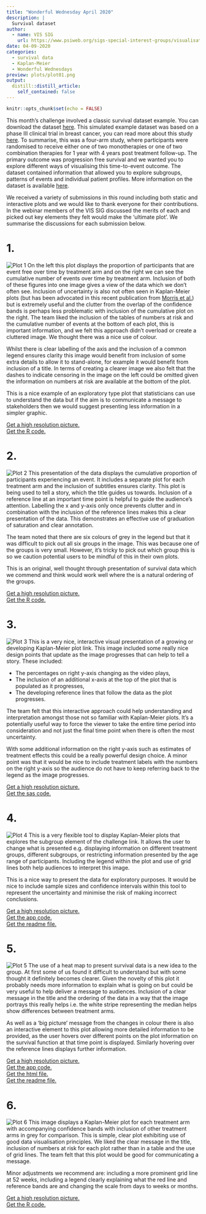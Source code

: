 ```yaml
---
title: "Wonderful Wednesday April 2020"
description: |
  Survival dataset
author:
  - name: VIS SIG
    url: https://www.psiweb.org/sigs-special-interest-groups/visualisation
date: 04-09-2020
categories:
  - survival data
  - Kaplan-Meier
  - Wonderful Wednesdays
preview: plots/plot01.png
output:
  distill::distill_article:
    self_contained: false
---
```


```r
knitr::opts_chunk$set(echo = FALSE)
```

This month’s challenge involved a classic survival dataset example. You can download the dataset [here](https://github.com/VIS-SIG/Wonderful-Wednesdays/tree/master/data/2020/2020-04-08). This simulated example dataset was based on a phase III clinical trial in breast cancer, you can read more about this study [here](https://ascopubs.org/doi/pdf/10.1200/JCO.2015.62.1797). To summarise, this was a four-arm study, where participants were randomised to receive either one of two monotherapies or one of two combination therapies for 1 year with 4 years post treatment follow-up. The primary outcome was progression free survival and we wanted you to explore different ways of visualising this time-to-event outcome. The dataset contained information that allowed you to explore subgroups, patterns of events and individual patient profiles. More information on the dataset is available [here](https://github.com/VIS-SIG/Wonderful-Wednesdays/tree/master/data/2020/2020-04-08).

We received a variety of submissions in this round including both static and interactive plots and we would like to thank everyone for their contributions. In the webinar members of the VIS SIG discussed the merits of each and picked out key elements they felt would make the ‘ultimate plot’. We summarise the discussions for each submission below.

# 1.
![Plot 1](plots/plot01.png "Plot 1")
On the left this plot displays the proportion of participants that are event free over time by treatment arm and on the right we can see the cumulative number of events over time by treatment arm. Inclusion of both of these figures into one image gives a view of the data which we don’t often see. Inclusion of uncertainty is also not often seen in Kaplan-Meier plots (but has been advocated in this recent publication from [Morris et al.](https://bmjopen.bmj.com/content/9/9/e030215)) but is extremely useful and the clutter from the overlap of the confidence bands is perhaps less problematic with inclusion of the cumulative plot on the right. The team liked the inclusion of the tables of numbers at risk and the cumulative number of events at the bottom of each plot, this is important information, and we felt this approach didn’t overload or create a cluttered image. We thought there was a nice use of colour.

Whilst there is clear labelling of the axis and the inclusion of a common legend ensures clarity this image would benefit from inclusion of some extra details to allow it to stand-alone, for example it would benefit from inclusion of a title. In terms of creating a clearer image we also felt that the dashes to indicate censoring in the image on the left could be omitted given the information on numbers at risk are available at the bottom of the plot.

This is a nice example of an exploratory type plot that statisticians can use to understand the data but if the aim is to communicate a message to stakeholders then we would suggest presenting less information in a simpler graphic.

[Get a high resolution picture.](plots/plot01.png)  
[Get the R code.](code/2020-04-08-markusv_km.R)

# 2.
![Plot 2](plots/plot02.png "Plot 2")
This presentation of the data displays the cumulative proportion of participants experiencing an event. It includes a separate plot for each treatment arm and the inclusion of subtitles ensures clarity. This plot is being used to tell a story, which the title guides us towards. Inclusion of a reference line at an important time point is helpful to guide the audience’s attention. Labelling the x and y-axis only once prevents clutter and in combination with the inclusion of the reference lines makes this a clear presentation of the data. This demonstrates an effective use of graduation of saturation and clear annotation.

The team noted that there are six colours of grey in the legend but that it was difficult to pick out all six groups in the image. This was because one of the groups is very small. However, it’s tricky to pick out which group this is so we caution potential users to be mindful of this in their own plots.

This is an original, well thought through presentation of survival data which we commend and think would work well where the is a natural ordering of the groups.

[Get a high resolution picture.](plots/plot02.png)  
[Get the R code.](code/2020-04-08-markusv_area.R)

# 3.
![Plot 3](plots/plot03.PNG "Plot 3")
This is a very nice, interactive visual presentation of a growing or developing Kaplan-Meier plot link. This image included some really nice design points that update as the image progresses that can help to tell a story. These included:

* The percentages on right y-axis changing as the video plays,
* The inclusion of an additional x-axis at the top of the plot that is populated as it progresses,
* The developing reference lines that follow the data as the plot progresses.

The team felt that this interactive approach could help understanding and interpretation amongst those not so familiar with Kaplan-Meier plots. It’s a potentially useful way to force the viewer to take the entire time period into consideration and not just the final time point when there is often the most uncertainty.

With some additional information on the right y-axis such as estimates of treatment effects this could be a really powerful design choice. A minor point was that it would be nice to include treatment labels with the numbers on the right y-axis so the audience do not have to keep referring back to the legend as the image progresses.

[Get a high resolution picture.](plots/plot03.png)  
[Get the sas code.](code/PSI_KM_2020_05_04 - manz352.sas)

# 4.
![Plot 4](plots/plot04.PNG "Plot 4")
This is a very flexible tool to display Kaplan-Meier plots that explores the subgroup element of the challenge link. It allows the user to change what is presented e.g. displaying information on different treatment groups, different subgroups, or restricting information presented by the age range of participants. Including the legend within the plot and use of grid lines both help audiences to interpret this image.

This is a nice way to present the data for exploratory purposes. It would be nice to include sample sizes and confidence intervals within this tool to represent the uncertainty and minimise the risk of making incorrect conclusions.

[Get a high resolution picture.](plots/plot04.PNG)  
[Get the app code.](code/PSI_April_KM_v1_0_local/app.R)  
[Get the readme file.](code/PSI_April_KM_v1_0_local/README(Interactive Kaplan Meier).txt)

# 5.
![Plot 5](plots/plot05.PNG "Plot 5")
The use of a heat map to present survival data is a new idea to the group. At first some of us found it difficult to understand but with some thought it definitely becomes clearer. Given the novelty of this plot it probably needs more information to explain what is going on but could be very useful to help deliver a message to audiences. Inclusion of a clear message in the title and the ordering of the data in a way that the image portrays this really helps i.e. the white stripe representing the median helps show differences between treatment arms.

As well as a ‘big picture’ message from the changes in colour there is also an interactive element to this plot allowing more detailed information to be provided, as the user hovers over different points on the plot information on the survival function at that time point is displayed. Similarly hovering over the reference lines displays further information.

[Get a high resolution picture.](plots/plot05.PNG)  
[Get the app code.](code/PSI_April_Heat_map_v1_0/PSI_April_Heat_map_v1_0.R)  
[Get the html file.](code/PSI_April_Heat_map_v1_0/PSI_April_Heat_map_v1_0.html)  
[Get the readme file.](code/PSI_April_Heat_map_v1_0/README(HeatMap-Lan Meier).txt)

# 6.
![Plot 6](plots/plot06.png "Plot 6")
This image displays a Kaplan-Meier plot for each treatment arm with accompanying confidence bands with inclusion of other treatment arms in grey for comparison. This is simple, clear plot exhibiting use of good data visualisation principles. We liked the clear message in the title, inclusion of numbers at risk for each plot rather than in a table and the use of grid lines. The team felt that this plot would be good for communicating a message.

Minor adjustments we recommend are: including a more prominent grid line at 52 weeks, including a legend clearly explaining what the red line and reference bands are and changing the scale from days to weeks or months.

[Get a high resolution picture.](plots/plot06.png)  
[Get the R code.](code/km-plot - Mark Baillie.R)